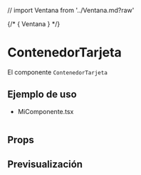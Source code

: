 // import Ventana from '../Ventana.md?raw'

<Meta of={ContenedorTarjetaSories} />

{/* <Markdown>{ Ventana }</Markdown> */}

# ContenedorTarjeta
El componente `ContenedorTarjeta`

## Ejemplo de uso

- MiComponente.tsx
```tsx

```

## Props

<ArgTypes />

## Previsualización

<Stories />

